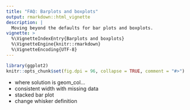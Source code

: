 ```yaml
---
title: "FAQ: Barplots and boxplots"
output: rmarkdown::html_vignette
description: |
  Moving beyond the defaults for bar plots and boxplots.
vignette: >
  %\VignetteIndexEntry{Barplots and boxplots}
  %\VignetteEngine{knitr::rmarkdown}
  %\VignetteEncoding{UTF-8}
---
```


```r
library(ggplot2)
knitr::opts_chunk$set(fig.dpi = 96, collapse = TRUE, comment = "#>")
```

  - where solution is geom_col...
  - consistent width with missing data
  - stacked bar plot
  - change whisker definition
